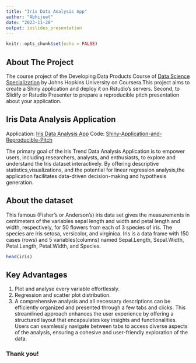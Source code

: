 ```yaml
---
title: "Iris Data Analysis App"
author: "Abhijeet"
date: "2023-11-28"
output: ioslides_presentation
---
```


```r
knitr::opts_chunk$set(echo = FALSE)
```

##  About The Project

The course project of the Developing Data Products Course of [Data Science Specialization](https://www.coursera.org/specializations/jhu-data-science) by Johns Hopkins University on Coursera.This project aims to create a Shiny application and deploy it on Rstudio's servers. Second, to  Slidify or Rstudio Presenter to prepare a reproducible pitch presentation about your application.

## Iris Data Analysis Application

Application: [Iris Data Analysis App](https://av-dev.shinyapps.io/Iris-Data-Analysis-Application/)
Code: [Shiny-Application-and-Reproducible-Pitch](https://github.com/A-Vdev/Shiny-Application-and-Reproducible-Pitch.git)

The primary goal of the Iris Trend Data Analysis Application is to empower users, including researchers, analysts, and enthusiasts, to explore and understand the Iris dataset interactively. By offering descriptive statistics,visualizations, and the potential for linear regression analysis,the application facilitates data-driven decision-making and hypothesis generation. 

## About the dataset

This famous (Fisher's or Anderson's) iris data set gives the measurements in centimeters of the variables sepal length and width and petal length and width, respectively, for 50 flowers from each of 3 species of iris. The species are Iris setosa, versicolor, and virginica.
Iris is a data frame with 150 cases (rows) and 5 variables(columns) named Sepal.Length, Sepal.Width, Petal.Length, Petal.Width, and Species.
```r
head(iris)
```
## Key Advantages

1. Plot and analyse every variable effortlessly.
2. Regression and scatter plot distribution.
3. A comprehensive analysis and all necessary descriptions can be efficiently organized and presented through a few tabs and clicks.
This streamlined approach enhances the user experience by offering a structured layout that encapsulates key insights and functionalities. Users can seamlessly navigate between tabs to access diverse aspects of the analysis, ensuring a cohesive and user-friendly exploration of the data.

### Thank you!


